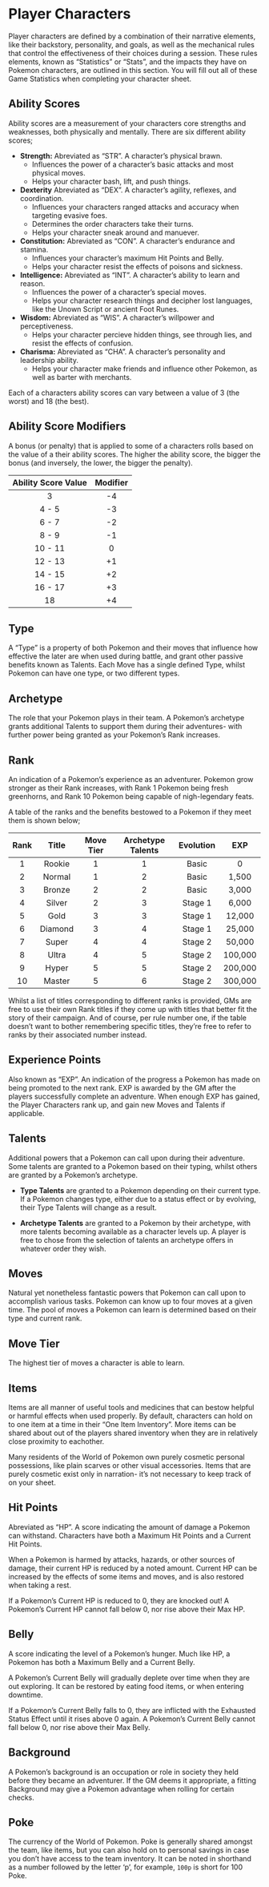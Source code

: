 # Player Characters

Player characters are defined by a combination of their narrative elements, like their backstory, personality, and goals, as well as the mechanical rules that control the effectiveness of their choices during a session. These rules elements, known as "Statistics" or "Stats", and the impacts they have on Pokemon characters, are outlined in this section. You will fill out all of these Game Statistics when completing your character sheet.

## Ability Scores

Ability scores are a measurement of your characters core strengths and weaknesses, both physically and mentally. There are six different ability scores;

-   **Strength:** Abreviated as "STR". A character's physical brawn.
    -   Influences the power of a character's basic attacks and most physical moves.
    -   Helps your character bash, lift, and push things.
-   **Dexterity** Abreviated as "DEX". A character's agility, reflexes, and coordination.
    -   Influences your characters ranged attacks and accuracy when targeting evasive foes.
    -   Determines the order characters take their turns.
    -   Helps your character sneak around and manuever.
-   **Constitution:** Abreviated as "CON". A character's endurance and stamina.
    -   Influences your character's maximum Hit Points and Belly.
    -   Helps your character resist the effects of poisons and sickness.
-   **Intelligence:** Abreviated as "INT". A character's ability to learn and reason.
    -   Influences the power of a character's special moves.
    -   Helps your character research things and decipher lost languages, like the Unown Script or ancient Foot Runes.
-   **Wisdom:** Abreviated as "WIS". A character's willpower and perceptiveness.
    -   Helps your character percieve hidden things, see through lies, and resist the effects of confusion.
-   **Charisma:** Abreviated as "CHA". A character's personality and leadership ability.
    -   Helps your character make friends and influence other Pokemon, as well as barter with merchants.

Each of a characters ability scores can vary between a value of 3 (the worst) and 18 (the best).

## Ability Score Modifiers

A bonus (or penalty) that is applied to some of a characters rolls based on the value of a their ability scores. The higher the ability score, the bigger the bonus (and inversely, the lower, the bigger the penalty).

| Ability Score Value | Modifier |
|:-------------------:|:--------:|
|          3          |    -4    |
|        4 - 5        |    -3    |
|        6 - 7        |    -2    |
|        8 - 9        |    -1    |
|       10 - 11       |     0    |
|       12 - 13       |    +1    |
|       14 - 15       |    +2    |
|       16 - 17       |    +3    |
|         18          |    +4    |

## Type

A "Type" is a property of both Pokemon and their moves that influence how effective the later are when used during battle, and grant other passive benefits known as Talents. Each Move has a single defined Type, whilst Pokemon can have one type, or two different types.

## Archetype

The role that your Pokemon plays in their team. A Pokemon's archetype grants additional Talents to support them during their adventures- with further power being granted as your Pokemon's Rank increases.

## Rank

An indication of a Pokemon's experience as an adventurer. Pokemon grow stronger as their Rank increases, with Rank 1 Pokemon being fresh greenhorns, and Rank 10 Pokemon being capable of nigh-legendary feats.

A table of the ranks and the benefits bestowed to a Pokemon if they meet them is shown below;

| Rank |  Title  | Move Tier | Archetype Talents | Evolution |   EXP   |
|:----:|:-------:|:---------:|:-----------------:|:---------:|:-------:|
|  1   | Rookie  |     1     |         1         |   Basic   |    0    |
|  2   | Normal  |     1     |         2         |   Basic   |  1,500  |
|  3   | Bronze  |     2     |         2         |   Basic   |  3,000  |
|  4   | Silver  |     2     |         3         |  Stage 1  |  6,000  |
|  5   |  Gold   |     3     |         3         |  Stage 1  | 12,000  |
|  6   | Diamond |     3     |         4         |  Stage 1  | 25,000  |
|  7   |  Super  |     4     |         4         |  Stage 2  | 50,000  |
|  8   |  Ultra  |     4     |         5         |  Stage 2  | 100,000 |
|  9   |  Hyper  |     5     |         5         |  Stage 2  | 200,000 |
|  10  | Master  |     5     |         6         |  Stage 2  | 300,000 |

::: {.callout-note .column-margin}
Whilst a list of titles corresponding to different ranks is provided, GMs are free to use their own Rank titles if they come up with titles that better fit the story of their campaign. And of course, per rule number one, if the table doesn't want to bother remembering specific titles, they're free to refer to ranks by their associated number instead.
:::

## Experience Points

Also known as "EXP". An indication of the progress a Pokemon has made on being promoted to the next rank. EXP is awarded by the GM after the players successfully complete an adventure. When enough EXP has gained, the Player Characters rank up, and gain new Moves and Talents if applicable.

## Talents

Additional powers that a Pokemon can call upon during their adventure. Some talents are granted to a Pokemon based on their typing, whilst others are granted by a Pokemon's archetype.

-   **Type Talents** are granted to a Pokemon depending on their current type. If a Pokemon changes type, either due to a status effect or by evolving, their Type Talents will change as a result.

-   **Archetype Talents** are granted to a Pokemon by their archetype, with more talents becoming available as a character levels up. A player is free to chose from the selection of talents an archetype offers in whatever order they wish.

## Moves

Natural yet nonetheless fantastic powers that Pokemon can call upon to accomplish various tasks. Pokemon can know up to four moves at a given time. The pool of moves a Pokemon can learn is determined based on their type and current rank.

## Move Tier

The highest tier of moves a character is able to learn.

## Items

Items are all manner of useful tools and medicines that can bestow helpful or harmful effects when used properly. By default, characters can hold on to one item at a time in their "One Item Inventory". More items can be shared about out of the players shared inventory when they are in relatively close proximity to eachother.

::: {.callout-note .column-margin}
Many residents of the World of Pokemon own purely cosmetic personal possessions, like plain scarves or other visual accessories. Items that are purely cosmetic exist only in narration- it's not necessary to keep track of on your sheet.
:::

## Hit Points

Abreviated as "HP". A score indicating the amount of damage a Pokemon can withstand. Characters have both a Maximum Hit Points and a Current Hit Points.

When a Pokemon is harmed by attacks, hazards, or other sources of damage, their current HP is reduced by a noted amount. Current HP can be increased by the effects of some items and moves, and is also restored when taking a rest.

If a Pokemon's Current HP is reduced to 0, they are knocked out! A Pokemon's Current HP cannot fall below 0, nor rise above their Max HP.

## Belly

A score indicating the level of a Pokemon's hunger. Much like HP, a Pokemon has both a Maximum Belly and a Current Belly.

A Pokemon's Current Belly will gradually deplete over time when they are out exploring. It can be restored by eating food items, or when entering downtime.

If a Pokemon's Current Belly falls to 0, they are inflicted with the Exhausted Status Effect until it rises above 0 again. A Pokemon's Current Belly cannot fall below 0, nor rise above their Max Belly.

## Background

A Pokemon's background is an occupation or role in society they held before they became an adventurer. If the GM deems it appropriate, a fitting Background may give a Pokemon advantage when rolling for certain checks.

## Poke

The currency of the World of Pokemon. Poke is generally shared amongst the team, like items, but you can also hold on to personal savings in case you don't have access to the team inventory. It can be noted in shorthand as a number followed by the letter 'p', for example, `100p` is short for 100 Poke.
